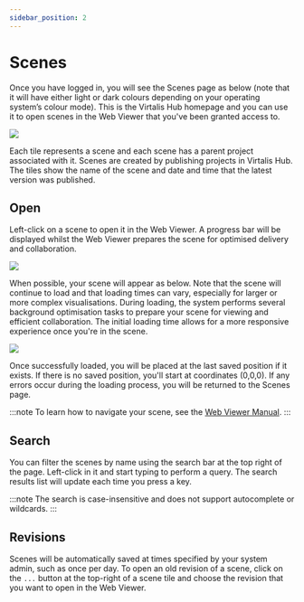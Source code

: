 ```yaml
---
sidebar_position: 2
---
```


# Scenes

Once you have logged in, you will see the Scenes page as below (note that it will have either light or dark colours depending on your operating system’s colour mode). This is the Virtalis Hub homepage and you can use it to open scenes in the Web Viewer that you've been granted access to.

![](/img/virtalis-hub-and-web-viewer/scenes.png)

Each tile represents a scene and each scene has a parent project associated with it. Scenes are created by publishing projects in  Virtalis Hub. The tiles show the name of the scene and date and time that the latest version was published.

## Open

Left-click on a scene to open it in the Web Viewer. A progress bar will be displayed whilst the Web Viewer prepares the scene for optimised delivery and collaboration.

![](/img/virtalis-hub-and-web-viewer/progress-bar.png)

When possible, your scene will appear as below. Note that the scene will continue to load and that loading times can vary, especially for larger or more complex visualisations. During loading, the system performs several background optimisation tasks to prepare your scene for viewing and efficient collaboration. The initial loading time allows for a more responsive experience once you're in the scene.

![](/img/virtalis-hub-and-web-viewer/viewer.png)

Once successfully loaded, you will be placed at the last saved position if it exists. If there is no saved position, you'll start at coordinates (0,0,0). If any errors occur during the loading process, you will be returned to the Scenes page.

:::note
To learn how to navigate your scene, see the [Web Viewer Manual](../../web-viewer/introduction.mdx).
:::

## Search

You can filter the scenes by name using the search bar at the top right of the page. Left-click in it and start typing to perform a query. The search results list will update each time you press a key.

:::note
The search is case-insensitive and does not support autocomplete or wildcards.
:::

## Revisions

Scenes will be automatically saved at times specified by your system admin, such as once per day. To open an old revision of a scene, click on the `...` button at the top-right of a scene tile and choose the revision that you want to open in the Web Viewer.
